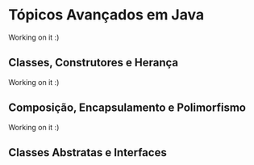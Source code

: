 # Tópicos Avançados em Java

Working on it :)

## Classes, Construtores e Herança

Working on it :)

## Composição, Encapsulamento e Polimorfismo

Working on it :)

## Classes Abstratas e Interfaces